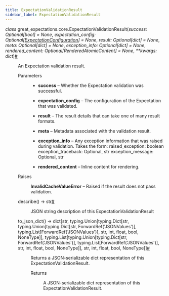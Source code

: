```yaml
---
title: ExpectationValidationResult
sidebar_label: ExpectationValidationResult
---
```



<section class="sphinx-api-doc" id="expectationvalidationresult">

<dl class="py class">
<dt class="sig sig-object py" id="great_expectations.core.ExpectationValidationResult">
<em class="property"><span class="pre">class</span><span class="w"> </span></em><span class="sig-prename descclassname"><span class="pre">great_expectations.core.</span></span><span class="sig-name descname"><span class="pre">ExpectationValidationResult</span></span><span class="sig-paren">(</span><em class="sig-param"><span class="n"><span class="pre">success</span></span><span class="p"><span class="pre">:</span></span><span class="w"> </span><span class="n"><span class="pre">Optional</span><span class="p"><span class="pre">[</span></span><span class="pre">bool</span><span class="p"><span class="pre">]</span></span></span><span class="w"> </span><span class="o"><span class="pre">=</span></span><span class="w"> </span><span class="default_value"><span class="pre">None</span></span></em>, <em class="sig-param"><span class="n"><span class="pre">expectation_config</span></span><span class="p"><span class="pre">:</span></span><span class="w"> </span><span class="n"><span class="pre">Optional</span><span class="p"><span class="pre">[</span></span><a class="reference internal" href="https://docs.greatexpectations.io/docs/reference/api/expectations/expectation_configuration/ExpectationConfiguration_class#great_expectations.expectations.expectation_configuration.ExpectationConfiguration" title="great_expectations.expectations.expectation_configuration.ExpectationConfiguration"><span class="pre">ExpectationConfiguration</span></a><span class="p"><span class="pre">]</span></span></span><span class="w"> </span><span class="o"><span class="pre">=</span></span><span class="w"> </span><span class="default_value"><span class="pre">None</span></span></em>, <em class="sig-param"><span class="n"><span class="pre">result</span></span><span class="p"><span class="pre">:</span></span><span class="w"> </span><span class="n"><span class="pre">Optional</span><span class="p"><span class="pre">[</span></span><span class="pre">dict</span><span class="p"><span class="pre">]</span></span></span><span class="w"> </span><span class="o"><span class="pre">=</span></span><span class="w"> </span><span class="default_value"><span class="pre">None</span></span></em>, <em class="sig-param"><span class="n"><span class="pre">meta</span></span><span class="p"><span class="pre">:</span></span><span class="w"> </span><span class="n"><span class="pre">Optional</span><span class="p"><span class="pre">[</span></span><span class="pre">dict</span><span class="p"><span class="pre">]</span></span></span><span class="w"> </span><span class="o"><span class="pre">=</span></span><span class="w"> </span><span class="default_value"><span class="pre">None</span></span></em>, <em class="sig-param"><span class="n"><span class="pre">exception_info</span></span><span class="p"><span class="pre">:</span></span><span class="w"> </span><span class="n"><span class="pre">Optional</span><span class="p"><span class="pre">[</span></span><span class="pre">dict</span><span class="p"><span class="pre">]</span></span></span><span class="w"> </span><span class="o"><span class="pre">=</span></span><span class="w"> </span><span class="default_value"><span class="pre">None</span></span></em>, <em class="sig-param"><span class="n"><span class="pre">rendered_content</span></span><span class="p"><span class="pre">:</span></span><span class="w"> </span><span class="n"><span class="pre">Optional</span><span class="p"><span class="pre">[</span></span><span class="pre">RenderedAtomicContent</span><span class="p"><span class="pre">]</span></span></span><span class="w"> </span><span class="o"><span class="pre">=</span></span><span class="w"> </span><span class="default_value"><span class="pre">None</span></span></em>, <em class="sig-param"><span class="o"><span class="pre">**</span></span><span class="n"><span class="pre">kwargs</span></span><span class="p"><span class="pre">:</span></span><span class="w"> </span><span class="n"><span class="pre">dict</span></span></em><span class="sig-paren">)</span><a class="headerlink" href="#great_expectations.core.ExpectationValidationResult" title="Permalink to this definition">#</a></dt>
<dd><p>An Expectation validation result.</p>
<dl class="field-list simple">
<dt class="field-odd">Parameters</dt>
<dd class="field-odd"><ul class="simple">
<li><p><strong>success</strong> – Whether the Expectation validation was successful.</p></li>
<li><p><strong>expectation_config</strong> – The configuration of the Expectation that was validated.</p></li>
<li><p><strong>result</strong> – The result details that can take one of many result formats.</p></li>
<li><p><strong>meta</strong> – Metadata associated with the validation result.</p></li>
<li><p><strong>exception_info</strong> – Any exception information that was raised during validation. Takes the form:
raised_exception: boolean
exception_traceback: Optional, str
exception_message: Optional, str</p></li>
<li><p><strong>rendered_content</strong> – Inline content for rendering.</p></li>
</ul>
</dd>
<dt class="field-even">Raises</dt>
<dd class="field-even"><p><strong>InvalidCacheValueError</strong> – Raised if the result does not pass validation.</p>
</dd>
</dl>
<dl class="py method">
<dt class="sig sig-object py" id="great_expectations.core.ExpectationValidationResult.describe">
<span class="sig-name descname"><span class="pre">describe</span></span><span class="sig-paren">(</span><span class="sig-paren">)</span> <span class="sig-return"><span class="sig-return-icon">→</span> <span class="sig-return-typehint"><span class="pre">str</span></span></span><a class="headerlink" href="#great_expectations.core.ExpectationValidationResult.describe" title="Permalink to this definition">#</a></dt>
<dd><p>JSON string description of this ExpectationValidationResult</p>
</dd></dl>
<dl class="py method">
<dt class="sig sig-object py" id="great_expectations.core.ExpectationValidationResult.to_json_dict">
<span class="sig-name descname"><span class="pre">to_json_dict</span></span><span class="sig-paren">(</span><span class="sig-paren">)</span> <span class="sig-return"><span class="sig-return-icon">→</span> <span class="sig-return-typehint"><span class="pre">dict[str,</span> <span class="pre">typing.Union[typing.Dict[str,</span> <span class="pre">typing.Union[typing.Dict[str,</span> <span class="pre">ForwardRef('JSONValues')],</span> <span class="pre">typing.List[ForwardRef('JSONValues')],</span> <span class="pre">str,</span> <span class="pre">int,</span> <span class="pre">float,</span> <span class="pre">bool,</span> <span class="pre">NoneType]],</span> <span class="pre">typing.List[typing.Union[typing.Dict[str,</span> <span class="pre">ForwardRef('JSONValues')],</span> <span class="pre">typing.List[ForwardRef('JSONValues')],</span> <span class="pre">str,</span> <span class="pre">int,</span> <span class="pre">float,</span> <span class="pre">bool,</span> <span class="pre">NoneType]],</span> <span class="pre">str,</span> <span class="pre">int,</span> <span class="pre">float,</span> <span class="pre">bool,</span> <span class="pre">NoneType]]</span></span></span><a class="headerlink" href="#great_expectations.core.ExpectationValidationResult.to_json_dict" title="Permalink to this definition">#</a></dt>
<dd><p>Returns a JSON-serializable dict representation of this ExpectationValidationResult.</p>
<dl class="field-list simple">
<dt class="field-odd">Returns</dt>
<dd class="field-odd"><p>A JSON-serializable dict representation of this ExpectationValidationResult.</p>
</dd>
</dl>
</dd></dl>
</dd></dl>
</section>